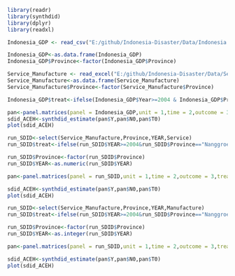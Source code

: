 ```r
library(readr)
library(synthdid)
library(dplyr)
library(readxl)
```
```r
Indonesia_GDP <- read_csv("E:/github/Indonesia-Disaster/Data/Indonesia GDP.csv")

Indonesia_GDP<-as.data.frame(Indonesia_GDP)
Indonesia_GDP$Province<-factor(Indonesia_GDP$Province)

Service_Manufacture <- read_excel("E:/github/Indonesia-Disaster/Data/Service & Manufacture.xlsx")
Service_Manufacture<-as.data.frame(Service_Manufacture)
Service_Manufacture$Province<-factor(Service_Manufacture$Province)

```


```r
Indonesia_GDP$treat<-ifelse(Indonesia_GDP$Year>=2004 & Indonesia_GDP$Province=="Nanggroe Aceh Darussalam",1,0)

pan<-panel.matrices(panel = Indonesia_GDP,unit = 1,time = 2,outcome = 3,treatment = 4)
sdid_ACEH<-synthdid_estimate(pan$Y,pan$N0,pan$T0)
plot(sdid_ACEH)

```


```r
run_SDID<-select(Service_Manufacture,Province,YEAR,Service)
run_SDID$treat<-ifelse(run_SDID$YEAR>=2004&run_SDID$Province=="Nanggroe Aceh Darussalam",1,0)

run_SDID$Province<-factor(run_SDID$Province)
run_SDID$YEAR<-as.numeric(run_SDID$YEAR)

pan<-panel.matrices(panel = run_SDID,unit = 1,time = 2,outcome = 3,treatment = 4)

sdid_ACEH<-synthdid_estimate(pan$Y,pan$N0,pan$T0)
plot(sdid_ACEH)
```
```r
run_SDID<-select(Service_Manufacture,Province,YEAR,Manufacture)
run_SDID$treat<-ifelse(run_SDID$YEAR>=2004&run_SDID$Province=="Nanggroe Aceh Darussalam",1,0)

run_SDID$Province<-factor(run_SDID$Province)
run_SDID$YEAR<-as.integer(run_SDID$YEAR)

pan<-panel.matrices(panel = run_SDID,unit = 1,time = 2,outcome = 3,treatment = 4)

sdid_ACEH<-synthdid_estimate(pan$Y,pan$N0,pan$T0)
plot(sdid_ACEH)

```




